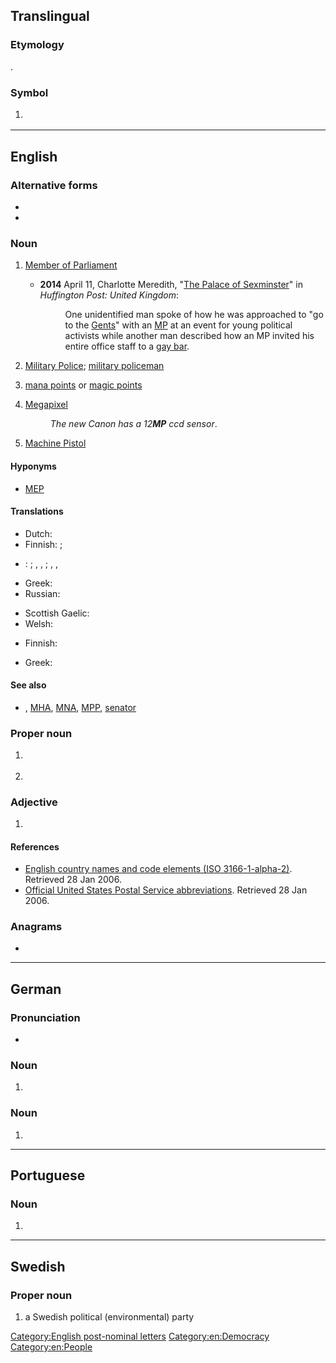 {{also|mp|Mp|.mp|m.p.|M-p}}
{{wikipedia}}
==Translingual==

===Etymology===
{{abbrev|mul|{{m|en|Marianas}} {{m|en|Pacific}}}}.

===Symbol===
{{mul-symbol}}

# {{ISO 3166|1|2|Northern Mariana Islands|from=1986}}
#: {{syn|mul|MNP|qq1={{w|ISO 3166-1 alpha-3|alpha-3}}}}

{{c|en|Northern Mariana Islands}}

----

==English==

===Alternative forms===
* {{alter|en|M. P.}}
* {{alter|en|M.P.}}

===Noun===
{{en-noun|~}}

# {{lb|en|politics}} [[Member of Parliament]]
#* '''2014''' April 11, Charlotte Meredith, "[http://www.huffingtonpost.co.uk/2014/04/11/sexual-harassment-parliament-_n_5130551.html The Palace of Sexminster]" in ''Huffington Post: United Kingdom'':
#*: One unidentified man spoke of how he was approached to "go to the [[gents|Gents]]" with an [[MP]] at an event for young political activists while another man described how an MP invited his entire office staff to a [[gay bar]].
# {{lb|en|military}} [[military police|Military Police]]; [[military policeman]]
# {{lb|en|fantasy|_|RPG|fantasy|_|board games|fantasy|_|video games}} [[mana points]] or [[magic points]]
# [[megapixel|Megapixel]]
#: ''The new Canon has a 12'''MP''' ccd sensor''.
# [[machine pistol|Machine Pistol]]

====Hyponyms====
* [[MEP]] {{qualifier|EU|politics}}

====Translations====
{{trans-top|Member of Parliament}}
* Dutch: {{t+|nl|Kamerlid|n}}
* Finnish: {{t|fi|kans.ed.}} {{q|nat'l parliament}}; {{t+|fi|MEP}} {{q|Eur. Parliament}}
* {{q|general}}: {{t+|de|Abgeordneter|m}}; {{q|German national parliament}} {{t+|de|Bundestagsabgeordneter|m}}, {{t|de|Mitglied des Bundestags|n}}, {{t+|de|MdB}}; {{q|German federal parliaments}} {{t+|de|Landtagsabgeordneter|m}}, {{t|de|Mitglied des Landtags|n}}, {{t+|de|MdL}}
* Greek: {{t+|el|βουλευτής|m|f|sc=Grek}}
* Russian: {{t+|ru|нарде́п|m}} {{qualifier|people's deputy in Russia}}
{{trans-mid}}
* Scottish Gaelic: {{t|gd|BP}}
* Welsh: {{t|cy|AS}}
{{trans-bottom}}

{{trans-top|Military Police}}
* Finnish: {{t+|fi|SP}}
{{trans-mid}}
* Greek: {{t|el|ΣΝ|sc=Grek}}
{{trans-bottom}}

====See also====
* {{sense|parliament}} {{l|en|MLA}}, [[MHA]], [[MNA]], [[MPP]], [[senator]]

===Proper noun===
{{en-proper noun}}

# {{lb|en|geography}} {{initialism of|en|[[Mandatory Palestine]]}}
# {{lb|en|chiefly|India}} {{initialism of|en|[[Madhya Pradesh]]}}

===Adjective===
{{en-adj|-}}

# {{lb|en|video games}} {{initialism of|en|multiplayer}}

====References====
* [https://web.archive.org/web/20060128044332/http://www.iso.ch/iso/en/prods-services/iso3166ma/02iso-3166-code-lists/list-en1.html English country names and code elements (ISO 3166-1-alpha-2)]. Retrieved 28 Jan 2006.
* [https://web.archive.org/web/20070225150423/http://www.usps.com/ncsc/lookups/abbreviations.html Official United States Postal Service abbreviations]. Retrieved 28 Jan 2006.

===Anagrams===
* {{anagrams|en|a=mp|P. M.|P.M.|PM|p.m.|pm}}

[[Category:English post-nominal letters]]
[[Category:en:Democracy]]
[[Category:en:People]]

----

==German==

===Pronunciation===
* {{audio|de|De-MP.ogg|Audio}}

===Noun===
{{de-noun|f,(s)}}

# {{init of|de|Maschinenpistole|t=machine pistol, submachine gun}}

===Noun===
{{de-noun|m,-,(s)}}

# {{init of|de|Ministerpräsident|t=head of government of one of Germany's 16 federal states}}

----

==Portuguese==

===Noun===
{{pt-noun|f|#s}}

# {{initialism of|pt|medida provisória}}

----

==Swedish==

===Proper noun===
{{sv-proper noun|?|MP:s}}

# {{init of|sv|[[w:sv:Miljöpartiet de Gröna|Miljöpartiet de Gröna]]|dot=;}} a Swedish political (environmental) party